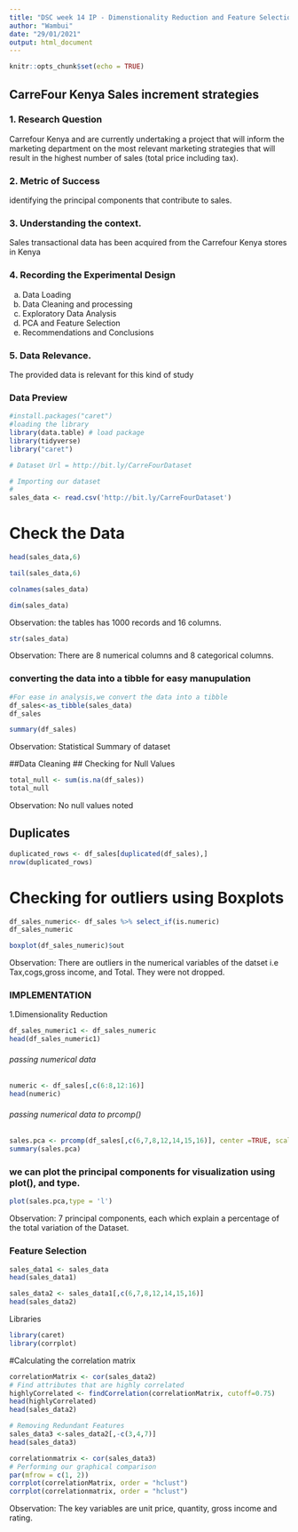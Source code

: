 ---
title: "DSC week 14 IP - Dimenstionality Reduction and Feature Selection"
author: "Wambui"
date: "29/01/2021"
output: html_document
---

```{r setup, include=FALSE}
knitr::opts_chunk$set(echo = TRUE)
```
##  CarreFour Kenya Sales increment strategies 

### 1. Research Question
Carrefour Kenya and are currently undertaking a project that will inform the marketing department on the most relevant marketing strategies that will result in the highest number of sales (total price including tax).


### 2. Metric of Success

identifying the principal components that contribute to sales.

### 3. Understanding the context.

Sales transactional data has been acquired from the Carrefour Kenya stores in Kenya 

### 4. Recording the Experimental Design

a. Data Loading
b. Data Cleaning and processing
c. Exploratory Data Analysis
d. PCA and Feature Selection
e. Recommendations and Conclusions

### 5. Data Relevance.

The provided data is relevant for this kind of study 

### Data Preview


```{r}
#install.packages("caret")
#loading the library
library(data.table) # load package
library(tidyverse)
library("caret")
```


```{r}

# Dataset Url = http://bit.ly/CarreFourDataset

# Importing our dataset
#
sales_data <- read.csv('http://bit.ly/CarreFourDataset')
```


# Check the Data
```{r}
head(sales_data,6)

```


```{r}
tail(sales_data,6)
```

```{r}
colnames(sales_data)
```

```{r}
dim(sales_data)
```
Observation: the tables has 1000 records and 16 columns.

```{r}
str(sales_data)

```
Observation: There are 8 numerical columns and 8 categorical columns.


### converting the data into a tibble for easy manupulation
```{r}
#For ease in analysis,we convert the data into a tibble
df_sales<-as_tibble(sales_data) 
df_sales
```



```{r}
summary(df_sales)
```
Observation: Statistical Summary of dataset

##Data Cleaning
## Checking for Null Values
```{r}
total_null <- sum(is.na(df_sales))
total_null
``` 

Observation: No null values noted

## Duplicates 
```{r}
duplicated_rows <- df_sales[duplicated(df_sales),]
nrow(duplicated_rows)
```
# Checking for outliers using Boxplots

```{r}
df_sales_numeric<- df_sales %>% select_if(is.numeric)
df_sales_numeric
```
```{r}
boxplot(df_sales_numeric)$out
```

Observation: There are outliers in the numerical variables of the datset i.e Tax,cogs,gross income, and Total. They were not dropped.


### IMPLEMENTATION
1.Dimensionality Reduction
```{r}
df_sales_numeric1 <- df_sales_numeric
head(df_sales_numeric1)
```

###### passing numerical data 
```{r}
numeric <- df_sales[,c(6:8,12:16)]
head(numeric)
```

###### passing numerical data to prcomp()
```{r}
sales.pca <- prcomp(df_sales[,c(6,7,8,12,14,15,16)], center =TRUE, scale. = TRUE)
summary(sales.pca)
```


### we can plot the principal components for visualization using plot(), and type.

```{r}
plot(sales.pca,type = 'l')
```
Observation: 7 principal components, each which explain a percentage of the total variation of the Dataset.



### Feature Selection

```{r}
sales_data1 <- sales_data
head(sales_data1)
```

```{r}
sales_data2 <- sales_data1[,c(6,7,8,12,14,15,16)] 
head(sales_data2)
```
Libraries
```{r}
library(caret)
library(corrplot)
```


#Calculating the correlation matrix
```{r}
correlationMatrix <- cor(sales_data2)
# Find attributes that are highly correlated
highlyCorrelated <- findCorrelation(correlationMatrix, cutoff=0.75)
head(highlyCorrelated)
head(sales_data2)
```


```{r}
# Removing Redundant Features 
sales_data3 <-sales_data2[,-c(3,4,7)]
head(sales_data3)
```
```{r}
correlationmatrix <- cor(sales_data3)
# Performing our graphical comparison
par(mfrow = c(1, 2))
corrplot(correlationMatrix, order = "hclust")
corrplot(correlationmatrix, order = "hclust")
```
Observation: The key variables are unit price, quantity, gross income and rating.